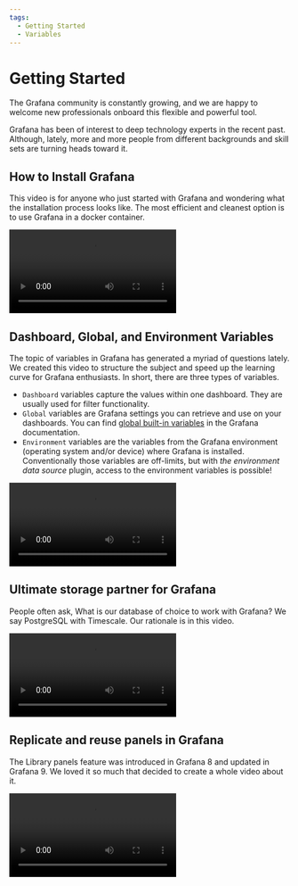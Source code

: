 ```yaml
---
tags:
  - Getting Started
  - Variables
---
```



# Getting Started

The Grafana community is constantly growing, and we are happy to welcome new professionals onboard this flexible and powerful tool.

Grafana has been of interest to deep technology experts in the recent past. Although, lately, more and more people from different backgrounds and skill sets are turning heads toward it.

## How to Install Grafana

This video is for anyone who just started with Grafana and wondering what the installation process looks like. The most efficient and cleanest option is to use Grafana in a docker container.

<Video
  src="https://www.youtube.com/embed/xTQpV7B700w"
  title="How to Install Grafana for Data Analysts and Data Scientists."
/>

## Dashboard, Global, and Environment Variables

The topic of variables in Grafana has generated a myriad of questions lately. We created this video to structure the subject and speed up the learning curve for Grafana enthusiasts. In short, there are three types of variables.

- `Dashboard` variables capture the values within one dashboard. They are usually used for filter functionality.
- `Global` variables are Grafana settings you can retrieve and use on your dashboards. You can find [global built-in variables](https://grafana.com/docs/grafana/latest/variables/variable-types/global-variables/) in the Grafana documentation.
- `Environment` variables are the variables from the Grafana environment (operating system and/or device) where Grafana is installed. Conventionally those variables are off-limits, but with <i>the environment data source</i> plugin, access to the environment variables is possible!

<Video
  src="https://www.youtube.com/embed/sczRq2lI3e4"
  title="Dashboard, Global and Environment variables."
/>

## Ultimate storage partner for Grafana

People often ask, What is our database of choice to work with Grafana? We say PostgreSQL with Timescale. Our rationale is in this video.

<Video
  src="https://www.youtube.com/embed/SbjIWnrMIgk"
  title="PostgreSQL with Timescale in Grafana."
/>

## Replicate and reuse panels in Grafana

The Library panels feature was introduced in Grafana 8 and updated in Grafana 9. We loved it so much that decided to create a whole video about it.

<Video
  src="https://www.youtube.com/embed/kCFH15QeIRY"
  title="Replicate and reuse panels in Grafana."
/>
